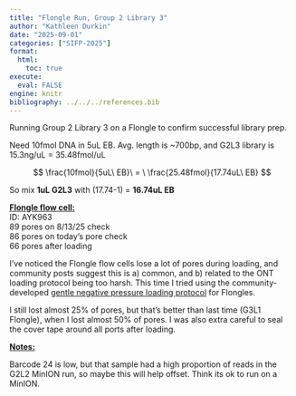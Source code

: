```yaml
---
title: "Flongle Run, Group 2 Library 3"
author: "Kathleen Durkin"
date: "2025-09-01"
categories: ["SIFP-2025"]
format:
  html:
    toc: true
execute: 
  eval: FALSE
engine: knitr
bibliography: ../../../references.bib
---
```


Running Group 2 Library 3 on a Flongle to confirm successful library prep.

Need 10fmol DNA in 5uL EB. Avg. length is \~700bp, and G2L3 library is 15.3ng/uL = 35.48fmol/uL

$$
\frac{10fmol}{5uL\ EB}\ = \ \frac{25.48fmol}{17.74uL\ EB}
$$

So mix **1uL G2L3** with (17.74-1) = **16.74uL EB**

[**Flongle flow cell:**]{.underline}\
ID: AYK963\
89 pores on 8/13/25 check\
86 pores on today's pore check\
66 pores after loading

I've noticed the Flongle flow cells lose a lot of pores during loading, and community posts suggest this is a) common, and b) related to the ONT loading protocol being too harsh. This time I tried using the community-developed [gentle negative pressure loading protocol](./protocols/Flow_Cell_Loading_Flongle_2025-Jun-12.pdf) for Flongles.

I still lost almost 25% of pores, but that's better than last time (G3L1 Flongle), when I lost almost 50% of pores. I was also extra careful to seal the cover tape around all ports after loading.

[**Notes:**]{.underline}

Barcode 24 is low, but that sample had a high proportion of reads in the G2L2 MinION run, so maybe this will help offset. Think its ok to run on a MinION.
